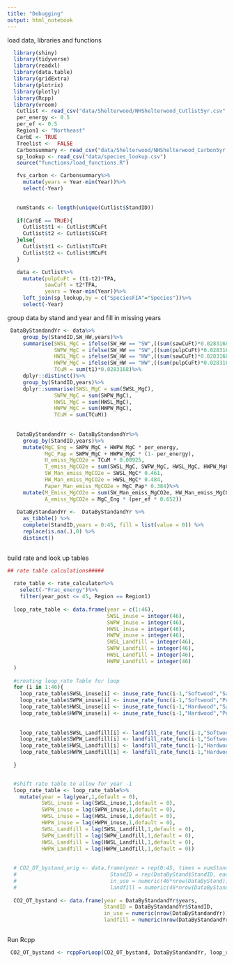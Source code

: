 ```yaml
---
title: "Debugging"
output: html_notebook
---
```


load data, libraries and functions
```r
  library(shiny)
  library(tidyverse)
  library(readxl)
  library(data.table)
  library(gridExtra)
  library(plotrix)
  library(plotly)
  library(Rcpp)
  library(vroom)
   Cutlist <- read_csv("data/Shelterwood/NHShelterwood_Cutlist5yr.csv", col_types = c("ff")) # THIS IS THE CUTLIST
   per_energy <- 0.5
   per_ef <- 0.5
   Region1 <- "Northeast"
   CarbE <- TRUE
   Treelist <-  FALSE
   Carbonsummary <- read_csv("data/Shelterwood/NHShelterwood_Carbon5yr.csv", col_types = c("ff")) #   THIS SHOULD BE THE CARBON SUMMARY INPUT
   sp_lookup <- read_csv("data/species_lookup.csv")
   source("functions/load_functions.R")
```


```r
   fvs_carbon <- Carbonsummary%>%
     mutate(years = Year-min(Year))%>%
     select(-Year)
   

   numStands <- length(unique(Cutlist$StandID))
   
   if(CarbE == TRUE){
     Cutlist$t1 <- Cutlist$MCuFt
     Cutlist$t2 <- Cutlist$SCuFt
   }else{
     Cutlist$t1 <- Cutlist$TCuFt
     Cutlist$t2 <- Cutlist$MCuFt
   }

   data <- Cutlist%>%
     mutate(pulpCuFt = (t1-t2)*TPA,
            sawCuFt = t2*TPA,
            years = Year-min(Year))%>%
     left_join(sp_lookup,by = c("SpeciesFIA"="Species"))%>%
     select(-Year)
```
group data by stand and year and fill in missing years
```r
 DataByStandandYr <- data%>% 
     group_by(StandID,SW_HW,years)%>%
     summarise(SWSL_MgC = ifelse(SW_HW == "SW",((sum(sawCuFt)*0.0283168)*0.43)*0.48,0),
               SWPW_MgC = ifelse(SW_HW == "SW",((sum(pulpCuFt)*0.0283168)*0.43)*0.48,0),
               HWSL_MgC = ifelse(SW_HW == "HW",((sum(sawCuFt)*0.0283168)*0.43)*0.48,0),
               HWPW_MgC = ifelse(SW_HW == "HW",((sum(pulpCuFt)*0.0283168)*0.43)*0.48,0),
               TCuM = sum(t1)*0.0283168)%>%
     dplyr::distinct()%>%
     group_by(StandID,years)%>%
     dplyr::summarise(SWSL_MgC = sum(SWSL_MgC),
               SWPW_MgC = sum(SWPW_MgC),
               HWSL_MgC = sum(HWSL_MgC),
               HWPW_MgC = sum(HWPW_MgC),
               TCuM = sum(TCuM))
   
   
   DataByStandandYr <- DataByStandandYr%>%
     group_by(StandID,years)%>%
     mutate(MgC_Eng = SWPW_MgC + HWPW_MgC * per_energy,               
            MgC_Pap = SWPW_MgC + HWPW_MgC * (1- per_energy),
            H_emiss_MgCO2e = TCuM * 0.00925,
            T_emiss_MgCO2e = sum(SWSL_MgC, SWPW_MgC, HWSL_MgC, HWPW_MgC) * 0.0458,
            SW_Man_emiss_MgCO2e = SWSL_MgC* 0.461,
            HW_Man_emiss_MgCO2e = HWSL_MgC* 0.484,
            Paper_Man_emiss_MgCO2e = MgC_Pap* 0.384)%>%
     mutate(M_Emiss_MgCO2e = sum(SW_Man_emiss_MgCO2e, HW_Man_emiss_MgCO2e, Paper_Man_emiss_MgCO2e),
            A_emiss_MgCO2e = MgC_Eng * (per_ef * 0.652)) 
   
   DataByStandandYr <-  DataByStandandYr %>% 
     as_tibble() %>% 
     complete(StandID,years = 0:45, fill = list(value = 0)) %>% 
     replace(is.na(.),0) %>% 
     distinct() 
   
```

build rate and look up tables
```r
## rate table calculations#####
   
  rate_table <- rate_calculator%>%
    select(-"Frac_energy")%>%
    filter(year_post <= 45, Region == Region1)
  
  loop_rate_table <- data.frame(year = c(1:46),
                                SWSL_inuse = integer(46),
                                SWPW_inuse = integer(46),
                                HWSL_inuse = integer(46),
                                HWPW_inuse = integer(46),
                                SWSL_Landfill = integer(46),
                                SWPW_Landfill = integer(46),
                                HWSL_Landfill = integer(46),
                                HWPW_Landfill = integer(46)
  )  
  
  #creating loop_rate Table for loop
  for (i in 1:46){
    loop_rate_table$SWSL_inuse[i] <- inuse_rate_func(i-1,"Softwood","Saw log", Region1)
    loop_rate_table$SWPW_inuse[i] <- inuse_rate_func(i-1,"Softwood","Pulpwood", Region1)
    loop_rate_table$HWSL_inuse[i] <- inuse_rate_func(i-1,"Hardwood","Saw log", Region1)
    loop_rate_table$HWPW_inuse[i] <- inuse_rate_func(i-1,"Hardwood","Pulpwood", Region1)
    
    
    loop_rate_table$SWSL_Landfill[i] <- landfill_rate_func(i-1,"Softwood","Saw log", Region1)
    loop_rate_table$SWPW_Landfill[i] <- landfill_rate_func(i-1,"Softwood","Pulpwood", Region1)
    loop_rate_table$HWSL_Landfill[i] <- landfill_rate_func(i-1,"Hardwood","Saw log", Region1)
    loop_rate_table$HWPW_Landfill[i] <- landfill_rate_func(i-1,"Hardwood","Pulpwood", Region1)
    
  }


  #shift rate table to allow for year -1
  loop_rate_table <- loop_rate_table%>%
    mutate(year = lag(year,1,default = 0),
           SWSL_inuse = lag(SWSL_inuse,1,default = 0),
           SWPW_inuse = lag(SWPW_inuse,1,default = 0),
           HWSL_inuse = lag(HWSL_inuse,1,default = 0),
           HWPW_inuse = lag(HWPW_inuse,1,default = 0),
           SWSL_Landfill = lag(SWSL_Landfill,1,default = 0),
           SWPW_Landfill = lag(SWPW_Landfill,1,default = 0),
           HWSL_Landfill = lag(HWSL_Landfill,1,default = 0),
           HWPW_Landfill = lag(HWPW_Landfill,1,default = 0))
  
  
  # CO2_OT_bystand_orig <- data.frame(year = rep(0:45, times = numStands),
  #                              StandID = rep(DataByStand$StandID, each = 46),
  #                              in_use = numeric(46*nrow(DataByStand)),
  #                              landfill = numeric(46*nrow(DataByStand)))
  
  CO2_OT_bystand <- data.frame(year = DataByStandandYr$years,
                               StandID = DataByStandandYr$StandID,
                               in_use = numeric(nrow(DataByStandandYr)),
                               landfill = numeric(nrow(DataByStandandYr)))
  
```

Run Rcpp
```r
 CO2_OT_bystand <- rcppForLoop(CO2_OT_bystand, DataByStandandYr, loop_rate_table)
```

